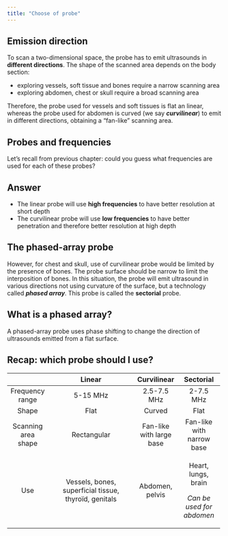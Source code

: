 ```yaml
---
title: "Choose of probe"
---
```


## Emission direction

To scan a two-dimensional space, the probe has to emit ultrasounds in **different directions**. The shape of the scanned area depends on the body section:

-   exploring vessels, soft tissue and bones require a narrow scanning area
-   exploring abdomen, chest or skull require a broad scanning area

Therefore, the probe used for vessels and soft tissues is flat an linear, whereas the probe used for abdomen is curved (we say ***curvilinear***) to emit in different directions, obtaining a "fan-like" scanning area.

## Probes and frequencies

Let's recall from previous chapter: could you guess what frequencies are used for each of these probes?

::: {.callout-note collapse="true"}
## Answer

-   The linear probe will use **high frequencies** to have better resolution at short depth
-   The curvilinear probe will use **low frequencies** to have better penetration and therefore better resolution at high depth
:::

## The phased-array probe

However, for chest and skull, use of curvilinear probe would be limited by the presence of bones. The probe surface should be narrow to limit the interposition of bones. In this situation, the probe will emit ultrasound in various directions not using curvature of the surface, but a technology called ***phased array***. This probe is called the **sectorial** probe.

::: callout-tip
## What is a phased array?

A phased-array probe uses phase shifting to change the direction of ultrasounds emitted from a flat surface.
:::

## Recap: which probe should I use?

+---------------------+-------------------------------------------------------+--------------------------+---------------------------+
|                     | Linear                                                | Curvilinear              | Sectorial                 |
+:===================:+:=====================================================:+:========================:+:=========================:+
| Frequency range     | 5-15 MHz                                              | 2.5-7.5 MHz              | 2-7.5 MHz                 |
+---------------------+-------------------------------------------------------+--------------------------+---------------------------+
| Shape               | Flat                                                  | Curved                   | Flat                      |
+---------------------+-------------------------------------------------------+--------------------------+---------------------------+
| Scanning area shape | Rectangular                                           | Fan-like with large base | Fan-like with narrow base |
+---------------------+-------------------------------------------------------+--------------------------+---------------------------+
| Use                 | Vessels, bones, superficial tissue, thyroïd, genitals | Abdomen, pelvis          | Heart, lungs, brain       |
|                     |                                                       |                          |                           |
|                     |                                                       |                          | *Can be used for abdomen* |
+---------------------+-------------------------------------------------------+--------------------------+---------------------------+
